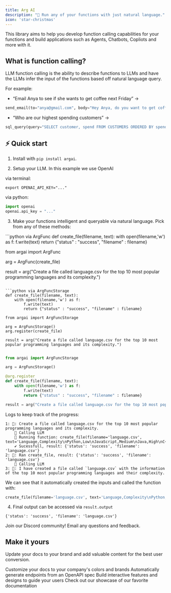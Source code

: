 ```yaml
---
title: Arg AI
description: "🌟 Run any of your functions with just natural language."
icon: 'star-christmas'
---
```

This library aims to help you develop function calling capabilities for your functions and build applications such as Agents, Chatbots, Copliots and more with it.

## What is function calling?
LLM function calling is the ability to describe functions to LLMs and have the LLMs infer the input of the functions based off natural language query. 

For example:
- “Email Anya to see if she wants to get coffee next Friday” ->
```python
send_email(to="anya@gmail.com", body="Hey Anya, do you want to get coffee this Friday? Let me know what time works best for you" )
```
- “Who are our highest spending customers” ->
```python
sql_query(query="SELECT customer, spend FROM CUSTOMERS ORDERED BY spend DESC;")
```


## ⚡ Quick start
1. Install with `pip install argai`.

2. Setup your LLM. In this example we use OpenAI

via terminal:
```
export OPENAI_API_KEY="..."
```

via python:
```python
import openai
openai.api_key = "..."
```


3. Make your functions intelligent and queryable via natural language. Pick from any of these methods:
<CodeGroup>
```python via ArgFunc
def create_file(filename, text):
    with open(filename,'w') as f:
        f.write(text)
        return {"status" : "success", "filename" : filename}

from argai import ArgFunc

arg = ArgFunc(create_file)

result = arg("Create a file called language.csv for the top 10 most popular programming languages and its complexity.")
```

```python via ArgFuncStorage
def create_file(filename, text):
    with open(filename,'w') as f:
        f.write(text)
        return {"status" : "success", "filename" : filename}

from argai import ArgFuncStorage

arg = ArgFuncStorage()
arg.register(create_file)

result = arg("Create a file called language.csv for the top 10 most popular programming languages and its complexity.")
```

```python via Decorator (recommended)

from argai import ArgFuncStorage

arg = ArgFuncStorage()

@arg.register
def create_file(filename, text):
    with open(filename,'w') as f:
        f.write(text)
        return {"status" : "success", "filename" : filename}

result = arg("Create a file called language.csv for the top 10 most popular programming languages and its complexity.")
```
</CodeGroup>

Logs to keep track of the progress:
```
1: 💬: Create a file called language.csv for the top 10 most popular programming languages and its complexity.
    📝 Calling LLM
    🏃 Running function: create_file(filename='language.csv', text='Language,Complexity\nPython,Low\nJavaScript,Medium\nJava,High\nC++,High\nC#,Medium\nRuby,Low\nPHP,Medium\nSwift,Medium\nGo,Medium\nTypeScript,Medium')
    ✔️ Sucessfull, result: {'status': 'success', 'filename': 'language.csv'}
2: 🌟: Ran create_file, result: {'status': 'success', 'filename': 'language.csv'}
    📝 Calling LLM
3: 🤖: I have created a file called `language.csv` with the information of the top 10 most popular programming languages and their complexity.
```
We can see that it automatically created the inputs and called the function with:
```python
create_file(filename='language.csv', text='Language,Complexity\nPython,Low\nJavaScript,Medium\nJava,High\nC++,High\nC#,Medium\nRuby,Low\nPHP,Medium\nSwift,Medium\nGo,Medium\nTypeScript,Medium')
```


4. Final output can be accessed via `result.output`
```
{'status': 'success', 'filename': 'language.csv'}
```

<CardGroup cols={2}>
  <Card
    title="Community"
    icon="discord"
    href="https://discord.gg/A9k3hpW4cj"
  >
    Join our Discord community!
  </Card>
  <Card
    title="Email"
    icon="envelope"
    href="mailto:dev@arg.ai"
  >
    Email any questions and feedback.
  </Card>
</CardGroup>

## Make it yours

Update your docs to your brand and add valuable content for the best user conversion.

<CardGroup cols={2}>
  <Card
    title="Customize Style"
    icon="palette"
    href="https://mintlify.com/docs/settings/global"
  >
    Customize your docs to your company's colors and brands
  </Card>
  <Card
    title="Reference APIs"
    icon="code"
    href="https://mintlify.com/docs/api-playground/openapi"
  >
    Automatically generate endpoints from an OpenAPI spec
  </Card>
  <Card
    title="Add Components"
    icon="screwdriver-wrench"
    href="https://mintlify.com/docs/components/accordion"
  >
    Build interactive features and designs to guide your users
  </Card>
  <Card
    title="Get Inspiration"
    icon="stars"
    href="https://mintlify.com/showcase"
  >
    Check out our showcase of our favorite documentation
  </Card>
</CardGroup>
